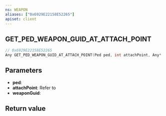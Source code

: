 ```yaml
---
ns: WEAPON
aliases: ["0x6929E22158E52265"]
apiset: client
---
```

## GET_PED_WEAPON_GUID_AT_ATTACH_POINT

```c
// 0x6929E22158E52265
Any GET_PED_WEAPON_GUID_AT_ATTACH_POINT(Ped ped, int attachPoint, Any* weaponGuid);
```


## Parameters
* **ped**:
* **attachPoint**: Refer to <EmbeddedEnum type="eWeaponAttachPoint" />
* **weaponGuid**:

## Return value
